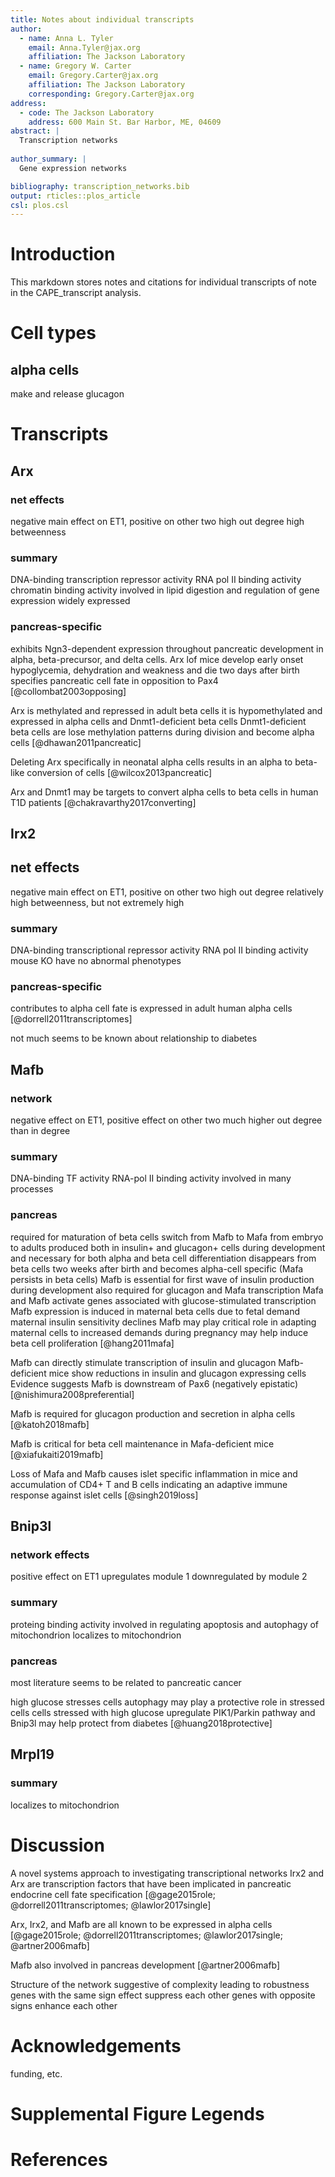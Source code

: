 ```yaml
---
title: Notes about individual transcripts
author:
  - name: Anna L. Tyler
    email: Anna.Tyler@jax.org
    affiliation: The Jackson Laboratory
  - name: Gregory W. Carter
    email: Gregory.Carter@jax.org
    affiliation: The Jackson Laboratory
    corresponding: Gregory.Carter@jax.org
address:
  - code: The Jackson Laboratory
    address: 600 Main St. Bar Harbor, ME, 04609
abstract: |
  Transcription networks
  
author_summary: |
  Gene expression networks

bibliography: transcription_networks.bib
output: rticles::plos_article
csl: plos.csl
---
```



# Introduction
This markdown stores notes and citations for individual transcripts of note
in the CAPE_transcript analysis.


# Cell types

## alpha cells
make and release glucagon

# Transcripts

## Arx

### net effects
negative main effect on ET1, positive on other two
high out degree
high betweenness

### summary
DNA-binding transcription repressor activity
RNA pol II binding activity
chromatin binding activity
involved in lipid digestion and regulation of gene expression
widely expressed

### pancreas-specific
exhibits Ngn3-dependent expression throughout pancreatic development in alpha, 
beta-precursor, and delta cells.
Arx lof mice develop early onset hypoglycemia, dehydration and weakness and die two
days after birth
specifies pancreatic cell fate in opposition to Pax4 [@collombat2003opposing]

Arx is methylated and repressed in adult beta cells
it is hypomethylated and expressed in alpha cells and Dnmt1-deficient beta cells
Dnmt1-deficient beta cells are lose methylation patterns during division and become
alpha cells [@dhawan2011pancreatic]

Deleting Arx specifically in neonatal alpha cells results in an alpha to beta-like
conversion of cells [@wilcox2013pancreatic]

Arx and Dnmt1 may be targets to convert alpha cells to beta cells in human T1D 
patients [@chakravarthy2017converting]


## Irx2

## net effects
negative main effect on ET1, positive on other two
high out degree
relatively high betweenness, but not extremely high

### summary
DNA-binding transcriptional repressor activity
RNA pol II binding activity
mouse KO have no abnormal phenotypes

### pancreas-specific
contributes to alpha cell fate
is expressed in adult human alpha cells 
[@dorrell2011transcriptomes]

not much seems to be known about relationship to diabetes


## Mafb

### network 
negative effect on ET1, positive effect on other two
much higher out degree than in degree

### summary
DNA-binding TF activity
RNA-pol II binding activity
involved in many processes

### pancreas
required for maturation of beta cells
switch from Mafb to Mafa from embryo to adults
produced both in insulin+ and glucagon+ cells during development
and necessary for both alpha and beta cell differentiation
disappears from beta cells two weeks after birth and becomes alpha-cell specific
(Mafa persists in beta cells)
Mafb is essential for first wave of insulin production during development
also required for glucagon and Mafa transcription 
Mafa and Mafb activate genes associated with glucose-stimulated transcription
Mafb expression is induced in maternal beta cells
  due to fetal demand maternal insulin sensitivity declines 
  Mafb may play critical role in adapting maternal cells to increased demands during pregnancy
  may help induce beta cell proliferation
[@hang2011mafa]

Mafb can directly stimulate transcription of insulin and glucagon
Mafb-deficient mice show reductions in insulin and glucagon expressing cells
Evidence suggests Mafb is downstream of Pax6 (negatively epistatic)
[@nishimura2008preferential]

Mafb is required for glucagon production and secretion in alpha cells
[@katoh2018mafb]

Mafb is critical for beta cell maintenance in Mafa-deficient mice
[@xiafukaiti2019mafb]

Loss of Mafa and Mafb causes islet specific inflammation in mice
and accumulation of CD4+ T and B cells indicating an adaptive immune response
against islet cells
[@singh2019loss]


## Bnip3l
### network effects
positive effect on ET1
upregulates module 1
downregulated by module 2

### summary
proteing binding activity
involved in regulating apoptosis and autophagy of mitochondrion
localizes to mitochondrion

### pancreas
most literature seems to be related to pancreatic cancer

high glucose stresses cells
autophagy may play a protective role in stressed cells 
cells stressed with high glucose upregulate PIK1/Parkin pathway and Bnip3l
may help protect from diabetes
[@huang2018protective]


## Mrpl19
### summary
localizes to mitochondrion


# Discussion
A novel systems approach to investigating transcriptional networks
Irx2 and Arx are transcription factors that have been implicated in 
pancreatic endocrine cell fate specification 
[@gage2015role; @dorrell2011transcriptomes; @lawlor2017single]

Arx, Irx2, and Mafb are all known to be expressed in alpha cells
[@gage2015role; @dorrell2011transcriptomes; @lawlor2017single; @artner2006mafb]

Mafb also involved in pancreas development [@artner2006mafb]

Structure of the network suggestive of complexity leading to robustness
genes with the same sign effect suppress each other
genes with opposite signs enhance each other



# Acknowledgements
funding, etc.

# Supplemental Figure Legends


# References {#references .unnumbered}
